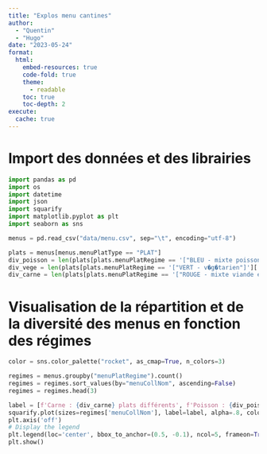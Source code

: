 ```yaml
---
title: "Explos menu cantines"
author:
  - "Quentin"
  - "Hugo"
date: "2023-05-24"
format:
  html:
    embed-resources: true
    code-fold: true
    theme:
      - readable
    toc: true
    toc-depth: 2
execute:
  cache: true
---
```




# Import des données et des librairies
```python
import pandas as pd
import os
import datetime
import json
import squarify
import matplotlib.pyplot as plt
import seaborn as sns

```
```python
menus = pd.read_csv("data/menu.csv", sep="\t", encoding="utf-8")
```

```python
plats = menus[menus.menuPlatType == "PLAT"]
div_poisson = len(plats[plats.menuPlatRegime == '["BLEU - mixte poisson"]']['menuPlatNom'].unique())
div_vege = len(plats[plats.menuPlatRegime == '["VERT - v�g�tarien"]']['menuPlatNom'].unique())
div_carne = len(plats[plats.menuPlatRegime == '["ROUGE - mixte viande et poisson"]']['menuPlatNom'].unique())
```

# Visualisation de la répartition et de la diversité des menus en fonction des régimes
```python
color = sns.color_palette("rocket", as_cmap=True, n_colors=3)

regimes = menus.groupby("menuPlatRegime").count()
regimes = regimes.sort_values(by="menuCollNom", ascending=False)
regimes = regimes.head(3)

label = [f'Carne : {div_carne} plats différents', f'Poisson : {div_poisson} plats différents', f'Végé : {div_vege} plats différents']
squarify.plot(sizes=regimes['menuCollNom'], label=label, alpha=.8, color=[color(0.1), color(0.5), color(0.9)])
plt.axis('off')
# Display the legend
plt.legend(loc='center', bbox_to_anchor=(0.5, -0.1), ncol=5, frameon=True)
plt.show()
```
